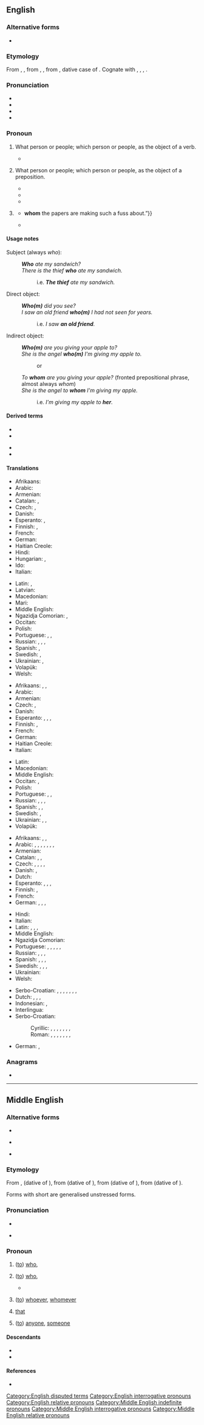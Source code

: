 {{also|who'm}}
==English==
{{wikipedia}}

===Alternative forms===
* {{l|en|whome}} {{qualifier|obsolete}}

===Etymology===
{{root|en|ine-pro|*kʷ-}}
From {{inh|en|enm|whom}}, {{m|enm|wham}}, from {{inh|en|ang|hwām}}, {{m|ang|hwǣm}}, from {{inh|en|gem-pro|*hwammai}}, dative case of {{m|gem-pro|*hwaz|gloss=who, what}}. Cognate with {{cog|sco|wham|t=whom}}, {{cog|de|wem|t=whom, to whom}}, {{cog|da|hvem|t=who, whom}}, {{cog|sv|vem|t=who, whom}}.

===Pronunciation===
* {{IPA|en|/huːm/}}
* {{audio|en|en-us-whom.ogg|Audio (US)}}
* {{audio|en|LL-Q1860 (eng)-Back ache-Whom.wav|Audio (GB)}}
* {{rhymes|en|uːm|s=1}}

===Pronoun===
{{en-pron|the singular and plural [[objective case]] of|who}} {{tlb|en|formal}}

# {{lb|en|interrogative}} What person or people; which person or people, as the object of a verb.
#: {{ux|en|'''Whom''' did you ask?}}
#* {{RQ:Wodehouse Offing|chapter=XVIII|passage=“Oh?” she said. “So you have decided to revise my guest list for me? You have the nerve, the – the –” I saw she needed helping out. “Audacity,” I said, throwing her the line. “The audacity to dictate to me who I shall have in my house.” It should have been “'''whom'''”, but I let it go. “You have the –” “Crust.” “– the immortal rind,” she amended, and I had to admit it was stronger, “to tell me '''whom'''” – she got it right that time – “I may entertain at Brinkley Court and who” – wrong again – “I may not.”}}
# {{lb|en|interrogative}} What person or people; which person or people, as the object of a preposition.
#: {{ux|en|To '''whom''' are you referring?&nbsp;&nbsp;With '''whom''' were you talking?}}
#* {{RQ:Churchill Celebrity|chapter=1|passage=The stories did not seem to me to touch life. They were plainly intended to have a bracing moral effect, and perhaps had this result for the people at '''whom''' they were aimed.}}
#* {{quote-book|en|year=1922|author={{w|Ben Travers}}|title={{w|A Cuckoo in the Nest}}
|chapter=1|url=http://openlibrary.org/works/OL1521052W
|passage=He read the letter aloud. Sophia listened with the studied air of one for '''whom''', even in these days, a title possessed some surreptitious allurement.}}
#* {{RQ:Wodehouse Offing|chapter=I|passage=“A very hearty pip-pip to you, old ancestor,” I said, well pleased, for she is a woman with '''whom''' it is always a privilege to chew the fat. “And a rousing toodle-oo to you, you young blot on the landscape,” she replied cordially.}}
# {{lb|en|relative}} {{n-g|Used to refer to a previously mentioned person or people.}}
#: {{ux|en|She is the woman '''whom''' I spoke to earlier.}}
#: {{ux|en|He's a person with '''whom''' I work.}}
#: {{ux|en|We have ten employees, half of '''whom''' are carpenters.}}
#* {{quote-book|en|year=1935|author=[https://www.goodreads.com/author/show/288354.George_Goodchild George Goodchild]
|title=Death on the Centre Court|chapter=1
|passage=“Anthea hasn't a notion in her head but to vamp a lot of silly mugwumps. She's set her heart on that tennis bloke{{...}}'''whom''' the papers are making such a fuss about.”}}
#* {{RQ:Wodehouse Offing|chapter=I|passage=The eminent brain specialist to '''whom''' she alluded was a man I would not have cared to lunch with myself, our relations having been on the stiff side since the night at Lady Wickham's place in Hertfordshire when, acting on the advice of my hostess's daughter Roberta, I had punctured his hot-water bottle with a darning needle in the small hours of the morning. Quite unintentional, of course.}}

====Usage notes====
{{U:en:who and whom}}

{{rel-top|Usage examples}}

Subject (always ''who''):
: '''''Who''' ate my sandwich?''
: ''There is the thief '''who''' ate my sandwich.''
:: i.e. '''''The thief''' ate my sandwich.''

Direct object:
: '''''Who(m)''' did you see?''
: ''I saw an old friend '''who(m)''' I had not seen for years.''
:: i.e. ''I saw '''an old friend'''.''

Indirect object:
: '''''Who(m)''' are you giving your apple to?''
: ''She is the angel '''who(m)''' I'm giving my apple to.''
:: or
: ''To '''whom''' are you giving your apple?'' (fronted prepositional phrase, almost always ''whom'')
: ''She is the angel to '''whom''' I'm giving my apple.''
:: i.e. ''I'm giving my apple to '''her'''.''
{{rel-bottom}}

====Derived terms====
{{rel-top}}
* {{l|en|to whom it may concern}}
* {{l|en|to whom this may concern}}
{{rel-mid}}
* {{l|en|whomever}}
* {{l|en|whom're}}
{{rel-bottom}}

====Translations====
{{trans-top|what person; object of a verb (accusative)}}
* Afrikaans: {{t+|af|wie}}
* Arabic: {{t+|ar|مَنْ}}
* Armenian: {{t+|hy|ում}}
* Catalan: {{t+|ca|qui}}, {{t+|ca|quins}}
* Czech: {{t+|cs|koho}}, {{t+|cs|kterého}}
* Danish: {{t+|da|hvem}}
* Esperanto: {{t+check|eo|kiu|alt=kiun}} <!-- was "[[kiu]]n" - assumed inflected form or vocalised spelling; please verify if linking is acceptable. see [[User:Kephir/gadgets/xte#Translation_fixing]] -->, {{t+check|eo|kiu|alt=kiujn}} <!-- was "[[kiu]]jn" - assumed inflected form or vocalised spelling; please verify if linking is acceptable. see [[User:Kephir/gadgets/xte#Translation_fixing]] -->
* Finnish: {{t+|fi|kenet}}, {{t+|fi|ketkä}}
* French: {{t+|fr|que}}
* German: {{t+|de|wen}}
* Haitian Creole: {{t|ht|kimoun}}
* Hindi: {{t+|hi|किस}}
* Hungarian: {{t+|hu|kit}}, {{t|hu|kicsodát}}
* Ido: {{t+|io|quan}}
* Italian: {{t+|it|chi}}
{{trans-mid}}
* Latin: {{t+|la|quem|m}}, {{t+|la|quam|f}}
* Latvian: {{t|lv|kam}}
* Macedonian: {{t|mk|кого|sc=Cyrl}}
* Mari: {{t|chm|кӧм}}
* Middle English: {{t|enm|whom}}
* Ngazidja Comorian: {{t|zdj|nɗo}}, {{t|zdj|nɗopvi}}
* Occitan: {{t+|oc|que}}
* Polish: {{t+|pl|kogo}}
* Portuguese: {{t|pt|o que}}, {{qualifier|for nonhumans}} {{t+|pt|o quê}}, {{qualifier|for humans}} {{t+|pt|quem}}
* Russian: {{t+|ru|кто|alt=кого́}}, {{t+|ru|кто|alt=кому́}}, {{t+|ru|кто|alt=кем}}, {{t+|ru|кто|alt=ком}}
* Spanish: {{t+|es|quién}}, {{t+|es|quiénes}}
* Swedish: {{t+|sv|vem|s}}, {{t+|sv|vilka|p}}
* Ukrainian: {{t|uk|кого́}}, {{t|uk|кому́}}
* Volapük: {{t|vo|kimi}}
* Welsh: {{t|cy|pwy}}
{{trans-bottom}}

{{trans-top|what person or people, object of a preposition (dative)}}
* Afrikaans: {{t-check|af|[[met]] [[wie]]}} <!-- was "[[met]] [[wie]]" - assumed sum-of-parts; if an idiom, remove the wikilinks to the individual words. see [[User:Kephir/gadgets/xte#Translation_fixing]] -->, {{t-check|af|[[van]] [[wie]]}} <!-- was "[[van]] [[wie]]" - assumed sum-of-parts; if an idiom, remove the wikilinks to the individual words. see [[User:Kephir/gadgets/xte#Translation_fixing]] -->, {{t-check|af|etc.}}
* Arabic: {{t+|ar|مَنْ}}
* Armenian: {{t+|hy|ում}}
* Czech: {{t+|cs|komu}}, {{t+|cs|kterému}}
* Danish: {{t+|da|hvem}}
* Esperanto: {{t+|eo|kiu}}, {{t+|eo|kiu|alt=kiuj}}, {{t+|eo|kiu|alt=kiun}}, {{t+|eo|kiu|alt=kiujn}}
* Finnish: {{t+|fi|kenen}}, {{t+|fi|keiden}} {{q|inflected for some prepositions}}
* French: {{t+|fr|qui}}
* German: {{t+|de|wem}}
* Haitian Creole: {{t|ht|kimoun}}
* Italian: {{t+|it|chi}}
{{trans-mid}}
* Latin: {{t+|la|cui}}
* Macedonian: {{t|mk|кому|sc=Cyrl}}
* Middle English: {{t|enm|whom}}
* Occitan: {{t|oc|a qui}}, {{t|oc|qui}}
* Polish: {{t+|pl|komu}}
* Portuguese: {{t|pt|o que}}, {{qualifier|for nonhumans}} {{t+|pt|o quê}}, {{qualifier|for humans}} {{t+|pt|quem}}
* Russian: {{t+|ru|кто|alt=кого́}}, {{t+|ru|кто|alt=кому́}}, {{t+|ru|кто|alt=кем}}, {{t+|ru|кто|alt=ком}}
* Spanish: {{t+|es|quién}}, {{t+|es|quiénes}}, {{t+|es|cuyo|m}}
* Swedish: {{t+|sv|vem|s}}, {{t+|sv|vilka|p}}
* Ukrainian: {{t|uk|кого́}}, {{t|uk|кому́}}, {{t|uk|ким}}
* Volapük: {{t|vo|kime}}
{{trans-bottom}}

{{trans-top|relative pronoun}}
* Afrikaans: {{t+|af|waarmee}}, {{t+|af|waarvan}}, {{t|af|etc.}}
* Arabic: {{t|ar|اَلَّذِي|m-s}}, {{t|ar|الَّتِي|f-s}}, {{t|ar|اَللَّذَيْنِ|m-d}}, {{t|ar|اَللَّتَيْنِ|f-d}}, {{t|ar|اَلَّذِينَ|m-p}}, {{t|ar|اَللَّاتِي|f-p}}, {{t|ar|اَللَّائِي|f-p}}, {{t|ar|اَللَّوَاتِي|f-p}}
* Armenian: {{t+|hy|ում}}
* Catalan: {{t+|ca|qui}}, {{t+|ca|quins}}, {{t+|ca|qual}}
* Czech: {{t+|cs|jemuž}}, {{t+|cs|jehož}}, {{t+|cs|komu}}, {{t+|cs|koho}}, {{t+|cs|kterého}}
* Danish: {{t+|da|hvem}}, {{t+|da|hvilken}}
* Dutch: {{t+|nl|die}}
* Esperanto: {{t+|eo|kiu}}, {{t+|eo|kiuj}}, {{t+|eo|kiun}}, {{t+|eo|kiujn}}
* Finnish: {{t+|fi|joka}}, {{t+|fi|jotka}}
* French: {{t+|fr|que}}
* German: {{t+|de|dem|m}}, {{t+|de|der|f}}, {{t+|de|den|m}}, {{t+|de|die|f}}
{{trans-mid}}
* Hindi: {{t+|hi|जिस}}
* Italian: {{t+|it|cui}}
* Latin: {{t+|la|quam|f}}, {{t+|la|quem|m}}, {{t+|la|quod|n}}, {{t+|la|cui}} {{q|dative}}
* Middle English: {{t|enm|whom}}
* Ngazidja Comorian: {{t|zdj|ikao}}
* Portuguese: {{qualifier|for human beings}} {{t+|pt|quem}}, {{t+|pt|que}}, {{t|pt|o qual|m}}, {{t|pt|a qual|f}}, {{t|pt|os quais|p}}, {{t|pt|as quais|f-p}}
* Russian: {{t+|ru|который|alt=кото́рого}}, {{t+|ru|который|alt=кото́рому}}, {{t+|ru|который|alt=кото́рым}}, {{t+|ru|который|alt=кото́ром}}
* Spanish: {{t+|es|quien}}, {{t+|es|quienes}}, {{t+|es|cual}}, {{t+|es|cuyo}}
* Swedish: {{t+|sv|som}}, {{t+|sv|vilken|c}}, {{t+|sv|vilket|n}}, {{t+|sv|vilka|p}}
* Ukrainian: {{t|uk|ко́трого}}
* Welsh: {{t+|cy|y}}
{{trans-bottom}}

{{ttbc-top}}
* Serbo-Croatian: {{qualifier|1}} {{t+check|sh|koga}}, {{t-check|sh|s kim|m}}, {{t-check|sh|s kojom|f}}, {{qualifier|1: with whom}} {{t-check|sh|s kojim|m}}, {{t+check|sh|kome|m}}, {{t+check|sh|kojem|m}}, {{t+check|sh|kojoj|f}}, {{qualifier|2: to whom, about whom}} {{t+check|sh|kojim|m}}
* Dutch: {{qualifier|1}} {{t+check|nl|wie}}, {{qualifier|2}} {{t+check|nl|waarmee}}, {{qualifier|2}} {{t+check|nl|waarvan}}, {{qualifier|2}} {{t+check|nl|waaronder}}
* Indonesian: {{t+check|id|yang}}, {{t-check|id|[[yang]] [[mana]]}} <!-- was "[[yang]] [[mana]]" - assumed sum-of-parts; if an idiom, remove the wikilinks to the individual words. see [[User:Kephir/gadgets/xte#Translation_fixing]] -->
* Interlingua: {{t+check|ia|qui}}
* Serbo-Croatian:
*: Cyrillic: {{t-check|sh|кога|tr=1|sc=Cyrl}}, {{t-check|sh|с ким|m|sc=Cyrl}}, {{t-check|sh|с којом|f|sc=Cyrl}}, {{t-check|sh|с којим|m|tr=1: with whom|sc=Cyrl}}, {{t-check|sh|коме|m|sc=Cyrl}}, {{t-check|sh|којем|m|sc=Cyrl}}, {{t-check|sh|којој|f|sc=Cyrl}}, {{t-check|sh|којим|m|tr=2: to whom, about whom|sc=Cyrl}}
*: Roman: {{qualifier|1}} {{t+check|sh|koga}}, {{t-check|sh|s kim|m}}, {{t-check|sh|s kojom|f}}, {{qualifier|1: with whom}} {{t-check|sh|s kojim|m}}, {{t+check|sh|kome|m}}, {{t+check|sh|kojem|m}}, {{t+check|sh|kojoj|f}}, {{qualifier|2: to whom, about whom}} {{t+check|sh|kojim|m}}
* German: {{qualifier|1}} {{t+check|de|wer}}, {{qualifier|1}} {{t+check|de|wem}}
{{ttbc-bottom}}

===Anagrams===
* {{anagrams|en|a=hmow|how'm}}

[[Category:English disputed terms]]
[[Category:English interrogative pronouns]]
[[Category:English relative pronouns]]

----

==Middle English==

===Alternative forms===
* {{alter|enm|ȝwam|hom|home|huam|qwom|wam|wham|whem|whome|whoom|whoome}}
* {{q|northern}} {{alter|enm|quam|quem|quuam|qwam|whaim|whame|whaym}} 
* {{q|early}} {{alter|enm|hwam|hwem|whamm|whæm}} 

===Etymology===
{{etymid|enm|whom}}
From {{inh|enm|ang|hwām}}, {{m|ang|hwǣm}} (dative of {{m|ang|hwā}}), from {{inh|enm|gmw-pro|*hwammē}} (dative of {{m|gmw-pro|*hwaʀ}}), from {{inh|enm|gem-pro|*hwammai}} (dative of {{m|gem-pro|*hwaz}}), from {{inh|enm|ine-pro|*kʷósmey}} (dative of {{m|ine-pro|*kʷós}}).

Forms with short {{IPAchar|/a/}} are generalised unstressed forms.

===Pronunciation===
* {{IPA|enm|/ʍɔːm/|/ʍoːm/|/ʍam/}}
* {{a|northern or early}} {{IPA|enm|/ʍɑːm/}}

===Pronoun===
{{head|enm|pronoun|singular or plural, accusative and dative case, nominative|who}}

# {{lb|enm|interrogative}} ([[to]]) [[who]], {{l|en|whom}} {{gloss|accusative or dative}}
# {{lb|enm|relative}} ([[to]]) [[who]], {{l|en|whom}} {{gloss|accusative or dative}}
#* {{RQ:Wycliffe NT Lichfield|book=John|chapter=17|verse=3|leaf=62|side=v|column=1|passage=and þis is euerlaſtynge lijf .· þat þei knowen þee veri god aloone · ⁊ '''whom''' þou haſt ſent iheſu criſt|translation=Now this is eternal life, so they can know you, the true God alone, and Jesus Christ, '''who''' you have sent.}}
# {{lb|enm|relative}} ([[to]]) [[whoever]], [[whomever]] {{gloss|accusative or dative}}
# {{lb|enm|relative|uncommon|nocat=1}} [[that]] {{gloss|accusative, inanimate}}
# {{lb|enm|indefinite|rare}} ([[to]]) [[anyone]], [[someone]] {{gloss|usually accusative or dative}}

====Descendants====
* {{desc|en|whom}}
* {{desc|sco|wham}}

====References====
* {{R:MED Online|entry=whōm|pos=pron|id=MED52644}}

[[Category:Middle English indefinite pronouns]]
[[Category:Middle English interrogative pronouns]]
[[Category:Middle English relative pronouns]]